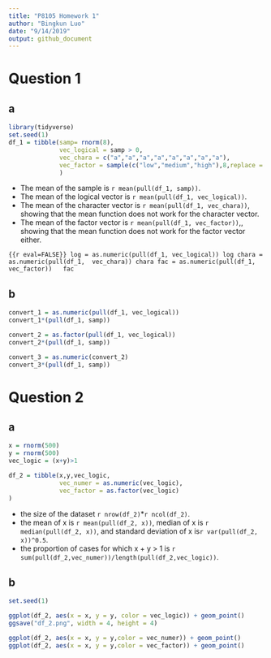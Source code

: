 ```yaml
---
title: "P8105 Homework 1"
author: "Bingkun Luo"
date: "9/14/2019"
output: github_document
---
```

# Question 1
## a
```r
library(tidyverse)
set.seed(1)
df_1 = tibble(samp= rnorm(8),
              vec_logical = samp > 0,
              vec_chara = c("a","a","a","a","a","a","a","a"),
              vec_factor = sample(c("low","medium","high"),8,replace = TRUE)
              )

```
* The mean of the sample is `r mean(pull(df_1, samp))`.
* The mean of the logical vector is `r mean(pull(df_1, vec_logical))`.
* The mean of the character vector is `r mean(pull(df_1, vec_chara))`, showing that the mean function does not work for the character vector.
* The mean of the factor vector is `r mean(pull(df_1, vec_factor))`,, showing that the mean function does not work for the factor vector either.

```{{r eval=FALSE}}
log = as.numeric(pull(df_1, vec_logical))
log
chara = as.numeric(pull(df_1,  vec_chara))
chara
fac = as.numeric(pull(df_1, vec_factor))  
fac
```

## b
```r
convert_1 = as.numeric(pull(df_1, vec_logical))
convert_1*(pull(df_1, samp))

convert_2 = as.factor(pull(df_1, vec_logical))
convert_2*(pull(df_1, samp))

convert_3 = as.numeric(convert_2)
convert_3*(pull(df_1, samp))
```

# Question 2
## a
```r
x = rnorm(500)
y = rnorm(500)
vec_logic = (x+y)>1

df_2 = tibble(x,y,vec_logic,
              vec_numer = as.numeric(vec_logic),
              vec_factor = as.factor(vec_logic)
)
```
* the size of the dataset `r nrow(df_2) `*`r ncol(df_2)`.
* the mean of x is `r mean(pull(df_2, x))`, median of x is `r median(pull(df_2, x))`, and standard deviation of x is`r var(pull(df_2, x))^0.5`.
* the proportion of cases for which x + y > 1 is `r sum(pull(df_2,vec_numer))/length(pull(df_2,vec_logic))`.

## b
```r
set.seed(1)

ggplot(df_2, aes(x = x, y = y, color = vec_logic)) + geom_point()
ggsave("df_2.png", width = 4, height = 4)
```


```r
ggplot(df_2, aes(x = x, y = y,color = vec_numer)) + geom_point()
ggplot(df_2, aes(x = x, y = y,color = vec_factor)) + geom_point()
```

